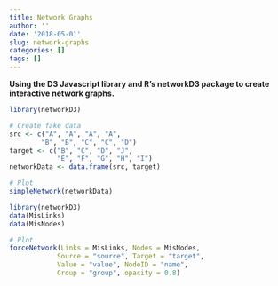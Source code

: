 ```yaml
---
title: Network Graphs
author: ''
date: '2018-05-01'
slug: network-graphs
categories: []
tags: []
---
```

**Using the D3 Javascript library and R's networkD3 package to create interactive network graphs.**  

```r
library(networkD3)

# Create fake data
src <- c("A", "A", "A", "A",
        "B", "B", "C", "C", "D")
target <- c("B", "C", "D", "J",
            "E", "F", "G", "H", "I")
networkData <- data.frame(src, target)

# Plot
simpleNetwork(networkData)
```

```r
library(networkD3)
data(MisLinks)
data(MisNodes)

# Plot
forceNetwork(Links = MisLinks, Nodes = MisNodes,
            Source = "source", Target = "target",
            Value = "value", NodeID = "name",
            Group = "group", opacity = 0.8)
```

